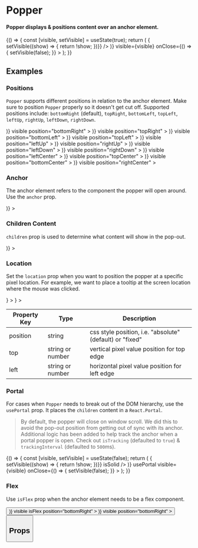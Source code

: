 
<Meta title="Utilities/Popper" component={Popper} />

# Popper

#### Popper displays & positions content over an anchor element.

<Preview withToolbar>
  <Story name="Standard" decorators={[Container, Padding, CenterDisplayGrid]}>
    {() => {
        const [visible, setVisible] = useState(true);
        return (
          <Popper
            id="popper-standard"
            anchor={(
              <Button
                label="Pop"
                isSolid
                onClick={() => { setVisible((show) => { return !show; })}}
              />
            )}
            visible={visible}
            onClose={() => { setVisible(false); }}
          >
            <BoxMock>
              <Card
                title="Corn"
                description={textMock}
              />
            </BoxMock>
        </Popper>
        );
      }}
  </Story>
</Preview>

## Examples

### Positions

`Popper` supports different positions in relation to the anchor element. Make sure
to position `Popper` properly so it doesn't get cut off. Supported positions include:
`bottomRight` (default), `topRight`, `bottomLeft`, `topLeft`, `leftUp`, `rightUp`, `leftDown`, `rightDown`.

<Preview>
  <Story name="Top-Bottom Positions" decorators={[CenterDecorator, Container, Padding]}>
    <Grid columns="4">
      <Popper
        id="popper-position-bottomRight"
        anchor={(
          <Button
            id="popper-button-bottomRight"
            label="Bottom Right"
            isSolid
          />
        )}
        visible
        position="bottomRight"
      >
        <BoxMock>
          <Card
            id="card"
            title="Corn"
            description={lessTextMock}
          />
        </BoxMock>
      </Popper>
      <Popper
        id="popper-position-topRight"
        anchor={(
          <Button
            id="popper-button-topRight"
            label="Top Right"
            isSolid
          />
        )}
        visible
        position="topRight"
     >
        <BoxMock>
          <Card
            id="card"
            title="Corn"
            description={lessTextMock}
          />
        </BoxMock>
      </Popper>
      <Popper
        id="popper-position-bottomLeft"
        anchor={(
          <Button
            id="popper-button-bottomLeft"
            label="Bottom Left"
            isSolid
          />
        )}
        visible
        position="bottomLeft"
      >
        <BoxMock>
          <Card
            id="card"
            title="Corn"
            description={lessTextMock}
          />
        </BoxMock>
      </Popper>
      <Popper
        id="popper-position-topLeft"
        anchor={(
          <Button
            id="popper-button-topLeft"
            label="Top Left"
            isSolid
          />
        )}
        visible
        position="topLeft"
      >
       <BoxMock>
          <Card
            id="card"
            title="Corn"
            description={lessTextMock}
          />
        </BoxMock>
      </Popper>
    </Grid>
  </Story>
</Preview>

<Preview>
  <Story name="Left-Right Positions" decorators={[CenterDecorator, Container, Padding, CenterDisplayGrid]}>
    <Grid columns="2">
      <Popper
        id="popper-position-leftUp"
        anchor={(
          <Button
            id="popper-button-leftUp"
            label="Left Up"
            isSolid
          />
        )}
        visible
        position="leftUp"
      >
        <BoxMock>
          <Card
            id="card"
            title="Corn"
            description={lessTextMock}
          />
        </BoxMock>
      </Popper>
      <Popper
        id="popper-position-rightUp"
        anchor={(
          <Button
            id="popper-button-rightUp"
            label="Right Up"
            isSolid
          />
        )}
        visible
        position="rightUp"
     >
        <BoxMock>
          <Card
            id="card"
            title="Corn"
            description={lessTextMock}
          />
        </BoxMock>
      </Popper>
      <Popper
        id="popper-position-leftDown"
        anchor={(
          <Button
            id="popper-button-leftDown"
            label="Left Down"
            isSolid
          />
        )}
        visible
        position="leftDown"
      >
        <BoxMock>
          <Card
            id="card"
            title="Corn"
            description={lessTextMock}
          />
        </BoxMock>
      </Popper>
      <Popper
        id="popper-position-rightDown"
        anchor={(
          <Button
            id="popper-button-rightDown"
            label="Right Down"
            isSolid
          />
        )}
        visible
        position="rightDown"
      >
       <BoxMock>
          <Card
            id="card"
            title="Corn"
            description={lessTextMock}
          />
        </BoxMock>
      </Popper>
    </Grid>
  </Story>
</Preview>

<Preview>
  <Story name="Center Positions" decorators={[CenterDecorator, Container, Padding, CenterDisplayGrid]}>
    <Grid columns="2">
      <Popper
        id="popper-position-leftCenter"
        anchor={(
          <Button
            id="popper-button-leftCenter"
            label="Left Center"
            isSolid
          />
        )}
        visible
        position="leftCenter"
      >
        <BoxMock>
          <Card
            id="card"
            title="Corn"
            description={lessTextMock}
          />
        </BoxMock>
      </Popper>
      <Popper
        id="popper-position-topCenter"
        anchor={(
          <Button
            id="popper-button-topCenter"
            label="Top Center"
            isSolid
          />
        )}
        visible
        position="topCenter"
     >
        <BoxMock>
          <Card
            id="card"
            title="Corn"
            description={lessTextMock}
          />
        </BoxMock>
      </Popper>
      <Popper
        id="popper-position-bottomCenter"
        anchor={(
          <Button
            id="popper-button-bottomCenter"
            label="Bottom Center"
            isSolid
          />
        )}
        visible
        position="bottomCenter"
      >
        <BoxMock>
          <Card
            id="card"
            title="Corn"
            description={lessTextMock}
          />
        </BoxMock>
      </Popper>
      <Popper
        id="popper-position-rightCenter"
        anchor={(
          <Button
            id="popper-button-rightCenter"
            label="Right Center"
            isSolid
          />
        )}
        visible
        position="rightCenter"
      >
       <BoxMock>
          <Card
            id="card"
            title="Corn"
            description={lessTextMock}
          />
        </BoxMock>
      </Popper>
    </Grid>
  </Story>
</Preview>

### Anchor

The anchor element refers to the component the popper will open around. Use the
`anchor` prop.

<Preview>
  <Story name="Anchor" decorators={[Container, Padding, CenterDecorator]}>
    <Popper
      id="popper-anchor"
      visible
      anchor={(
        <Button
          id="button-anchor"
          label="Anchor"
          icon="star"
          alignCenter
          variant="warning"
        />
      )}
    >
      <BoxMock>
        <Card
          title="Corn"
          description={textMock}
        />
      </BoxMock>
    </Popper>
  </Story>
</Preview>

### Children Content

`children` prop is used to determine what content will show in the pop-out.

<Preview>
  <Story name="Content" decorators={[Container, Padding, CenterDecorator]}>
    <Popper
      id="popper-content"
      visible
      anchor={(
        <Button
          id="button-anchor"
          label="Anchor"
        />
      )}
    >
      <BoxMock>
        <List
          id="content-list"
          title="Popcorn Content"
          isInverse
        >
          <ListItem title="Butter" />
          <ListItem title="Kettle Corn" />
          <ListItem title="Cheesy Jalapeno" />
        </List>
      </BoxMock>
    </Popper>
  </Story>
</Preview>

### Location

Set the `location` prop when you want to position the popper at a specific pixel location. For example, we want to place a tooltip
at the screen location where the mouse was clicked.

<Preview>
  <Story name="Location" decorators={[Container, Padding]}>
    <div style={{ position: "relative" }}>
      <Popper
        id="popper-location-original"
        visible
        location={{ top: "0", left: "0" }}
        anchor={
          <Icon icon="home" />
        }
      >
        <BoxMock>
          <Card
            title="Original Location"
            description="top - 0px, left - 0px"
          />
        </BoxMock>
      </Popper>
      <Popper
        id="popper-location-updated"
        visible
        location={{ top: "100", left: "100" }}
        anchor={
          <Icon icon="location" variant="success" />
        }
      >
        <BoxMock>
          <Card
            title="Updated Location"
            description="top - 100px, left - 100px"
          />
        </BoxMock>
      </Popper>
    </div>
  </Story>
</Preview>

| Property Key | Type     | Description |
|-----------|----------|-------------|
| position  | string   | css style position, i.e. "absolute" (default) or "fixed"
| top       | string or number | vertical pixel value position for top edge
| left      | string or number | horizontal pixel value position for left edge

### Portal

For cases when `Popper` needs to break out of the DOM hierarchy, use the `usePortal` prop. It places
the `children` content in a `React.Portal`.

> By default, the popper will close on window scroll. We did this to avoid the pop-out position from getting out of sync
> with its anchor. Additional logic has been added to help track the anchor when a portal popper is open.
> Check out `isTracking` (defaulted to `true`) & `trackingInterval` (defaulted to `500`ms).

<Preview>
  <Story name="Portal" decorators={[Padding, DisplayGrid]}>
    {() => {
        const [visible, setVisible] = useState(false);
        return (
          <Popper
            id="popper-portal"
            anchor={(
              <Button
                id="button"
                label="Portal Popper"
                onClick={() => { setVisible((show) => { return !show; })}}
                isSolid
              />
            )}
            usePortal
            visible={visible}
            onClose={() => { setVisible(false); }}
          >
            <BoxMock>
              <Card
                id="card"
                title="Corn"
                description={textMock}
              />
            </BoxMock>
        </Popper>
        );
      }}
  </Story>
</Preview>

### Flex

Use `isFlex` prop when the anchor element needs to be a flex component.

<Preview>
  <Story name="Flex" decorators={[Container, Padding]}>
    <ButtonGroup columns={4}>
      <Button id="button-normal" label="Normal Button" />
      <Popper
        id="popper-flex"
        anchor={(
          <Button
            id="button-flex"
            label="Flex Popper"
            isSolid
          />
        )}
        visible
        isFlex
        position="bottomRight"
      >
        <BoxMock>
          <Card
            id="card"
            title="Corn"
            description={textMock}
          />
        </BoxMock>
      </Popper>
      <Popper
        id="popper-not-flex"
        anchor={(
          <Button
            id="button-not-flex"
            label="Normal Popper"
          />
        )}
        visible
        position="bottomRight"
      >
        <BoxMock>
          <Card
            id="card"
            title="Corn"
            description={textMock}
          />
        </BoxMock>
      </Popper>
      <Button id="button-normal-2" label="Normal Button" />
    </ButtonGroup>
  </Story>
</Preview>

## Props

<Props of={Popper} />
